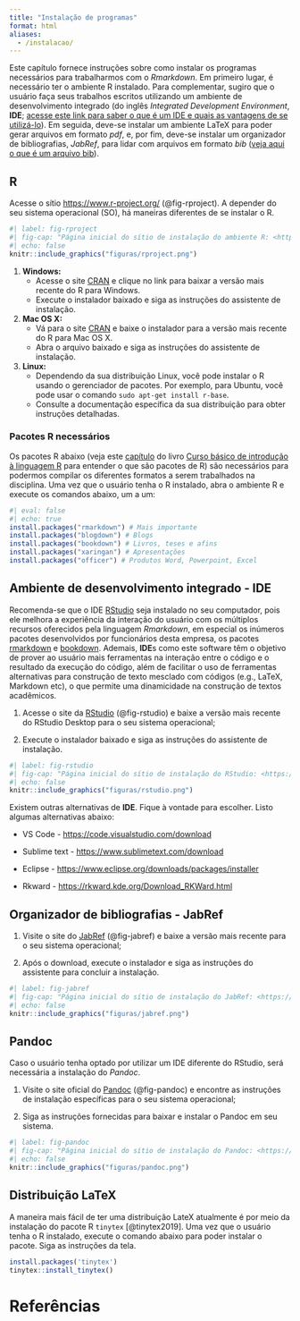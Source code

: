 ```yaml
---
title: "Instalação de programas"
format: html
aliases: 
  - /instalacao/
---
```


Este capítulo fornece instruções sobre como instalar os programas necessários para trabalharmos com o *Rmarkdown*.
Em primeiro lugar, é necessário ter o ambiente R instalado.
Para complementar, sugiro que o usuário faça seus trabalhos escritos utilizando um ambiente de desenvolvimento integrado (do inglês *Integrated Development Environment*, **IDE**; [acesse este link para saber o que é um IDE e quais as vantagens de se utilizá-lo](https://www.redhat.com/pt-br/topics/middleware/what-is-ide)).
Em seguida, deve-se instalar um ambiente LaTeX para poder gerar arquivos em formato *pdf*, e, por fim, deve-se instalar um organizador de bibliografias, *JabRef*, para lidar com arquivos em formato *bib* ([veja aqui o que é um arquivo bib](https://www.reviversoft.com/pt/file-extensions/bib)).  

## R

Acesse o sítio [https://www.r-project.org/](https://www.r-project.org/) (@fig-rproject).
A depender do seu sistema operacional (SO), há maneiras diferentes de se instalar o R.  

```r
#| label: fig-rproject
#| fig-cap: "Página inicial do sítio de instalação do ambiente R: <https://www.r-project.org/>."
#| echo: false
knitr::include_graphics("figuras/rproject.png")
```

1. **Windows:**
   - Acesse o site [CRAN](https://cran.r-project.org/bin/windows/base/) e clique no link para baixar a versão mais recente do R para Windows.
   - Execute o instalador baixado e siga as instruções do assistente de instalação.
  
2. **Mac OS X:**
   - Vá para o site [CRAN](https://cran.r-project.org/bin/macosx/) e baixe o instalador para a versão mais recente do R para Mac OS X.
   - Abra o arquivo baixado e siga as instruções do assistente de instalação.

3. **Linux:**
   - Dependendo da sua distribuição Linux, você pode instalar o R usando o gerenciador de pacotes. Por exemplo, para Ubuntu, você pode usar o comando `sudo apt-get install r-base`.
   - Consulte a documentação específica da sua distribuição para obter instruções detalhadas.

### Pacotes R necessários

Os pacotes R abaixo (veja este [capítulo](https://intror.netlify.app/base-pacotes) do livro [Curso básico de introdução à linguagem R](https://intror.netlify.app) para entender o que são pacotes de R) são necessários para podermos compilar os diferentes formatos a serem trabalhados na disciplina.
Uma vez que o usuário tenha o R instalado, abra o ambiente R e execute os comandos abaixo, um a um:

```r
#| eval: false
#| echo: true
install.packages("rmarkdown") # Mais importante
install.packages("blogdown") # Blogs
install.packages("bookdown") # Livros, teses e afins
install.packages("xaringan") # Apresentações
install.packages("officer") # Produtos Word, Powerpoint, Excel
```

## Ambiente de desenvolvimento integrado - IDE

Recomenda-se que o IDE [RStudio](https://posit.co/download/rstudio-desktop/) seja instalado no seu computador, pois ele melhora a experiência da interação do usuário com os múltiplos recursos oferecidos pela linguagem *Rmarkdown*, em especial os inúmeros pacotes desenvolvidos por funcionários desta empresa, os pacotes [rmarkdown](https://github.com/rstudio/rmarkdown) e [bookdown](https://github.com/rstudio/bookdown).
Ademais, **IDE**s  como este software têm o objetivo de prover ao usuário mais ferramentas na interação entre o código e o resultado da execução do código, além de facilitar o uso de ferramentas alternativas para construção de texto mesclado com códigos (e.g., LaTeX, Markdown etc), o que permite uma dinamicidade na construção de textos acadêmicos.  

1. Acesse o site da [RStudio](https://posit.co/download/rstudio-desktop/) (@fig-rstudio) e baixe a versão mais recente do RStudio Desktop para o seu sistema operacional;

2. Execute o instalador baixado e siga as instruções do assistente de instalação.  

```r
#| label: fig-rstudio
#| fig-cap: "Página inicial do sítio de instalação do RStudio: <https://posit.co/download/rstudio-desktop/>."
#| echo: false
knitr::include_graphics("figuras/rstudio.png")
```

Existem outras alternativas de **IDE**.
Fique à vontade para escolher.
Listo algumas alternativas abaixo:

+ VS Code - [https://code.visualstudio.com/download](https://code.visualstudio.com/download)

+ Sublime text - [https://www.sublimetext.com/download](https://www.sublimetext.com/download)

+ Eclipse - [https://www.eclipse.org/downloads/packages/installer](https://www.eclipse.org/downloads/packages/installer)

+ Rkward - [https://rkward.kde.org/Download_RKWard.html](https://rkward.kde.org/Download_RKWard.html)

## Organizador de bibliografias - JabRef

1. Visite o site do [JabRef](https://www.jabref.org/#downloads) (@fig-jabref) e baixe a versão mais recente para o seu sistema operacional;

2. Após o download, execute o instalador e siga as instruções do assistente para concluir a instalação.  

```r
#| label: fig-jabref
#| fig-cap: "Página inicial do sítio de instalação do JabRef: <https://www.jabref.org/#downloads>."
#| echo: false
knitr::include_graphics("figuras/jabref.png")
```

## Pandoc

::: {.callout-warning}
Caso o usuário tenha optado por utilizar um IDE diferente do RStudio, será necessária a instalação do *Pandoc*.  
:::

1. Visite o site oficial do [Pandoc](https://pandoc.org/installing.html) (@fig-pandoc) e encontre as instruções de instalação específicas para o seu sistema operacional;

2. Siga as instruções fornecidas para baixar e instalar o Pandoc em seu sistema.  


```r
#| label: fig-pandoc
#| fig-cap: "Página inicial do sítio de instalação do Pandoc: <https://pandoc.org/installing.html>."
#| echo: false
knitr::include_graphics("figuras/pandoc.png")
```


## Distribuição LaTeX

A maneira mais fácil de ter uma distribuição LateX atualmente é por meio da instalação do pacote R `tinytex` [@tinytex2019].
Uma vez que o usuário tenha o R instalado, execute o comando abaixo para poder instalar o pacote.
Siga as instruções da tela.  

```r
install.packages('tinytex')
tinytex::install_tinytex()
```

# Referências


<!-- ## Verificação da Instalação -->

<!-- Após a conclusão das instalações, você pode verificar se todas as ferramentas foram instaladas corretamente executando os seguintes comandos em seu terminal ou console: -->

<!-- - Para verificar a instalação do R, execute `R --version`. -->
<!-- - Para verificar a instalação do RStudio, abra o RStudio e verifique a versão na barra de título ou vá para `Help > About`. -->
<!-- - Para verificar a instalação do Pandoc, execute `pandoc --version`. -->

<!-- Agora você está pronto para começar a utilizar essas ferramentas para criar documentos em R Markdown e aproveitar ao máximo a análise de dados e a geração de relatórios. -->

